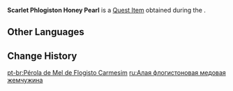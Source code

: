 {{Item Infobox
|id           = 121085
|image        = Item Scarlet Phlogiston Honey Pearl.png
|type         = Quest Items
|quality      = 3
|description  = An unpolluted Phlogiston Honey Pearl, and a gift from Xilonen.<br>From the nearly-crimson color, you can tell that this is of the absolute highest quality.<br>In contrast to her words, the market value of this is astonishingly high.
|source1      = [[Last Ride of the Bugbuster Squad]]
|event        = Aphid Treasure Trace
}}
'''Scarlet Phlogiston Honey Pearl''' is a [[Quest Item]] obtained during the {{Quest|Last Ride of the Bugbuster Squad}}.

==Other Languages==
{{Other Languages|default_hidden=1
|en      = Scarlet Phlogiston Honey Pearl
|zhs     = 赤红燃素蜜珠
|zhs_rm  = 
|zht     = 赤紅燃素蜜珠
|zht_rm  = 
|ja      = 真っ赤な燃素蜜珠
|ja_rm   = Makka-na Nenso Misshu{{Assumed}}
|ko      = 붉은 열소 꿀 구슬
|es      = Perla de flogistabeja escarlata
|fr      = Perle de miel phlogistique écarlate
|ru      = Алая флогистоновая медовая жемчужина
|th      = ไข่มุกน้ำผึ้งโฟลจิสตันสีแดงเข้ม
|th_rm   = 
|vi      = Ngọc Mật Phlogiston Đỏ Thẫm
|de      = Scharlachrote Phlogiston-Honigperle
|id      = Mutiara Madu Phlogiston Merah
|pt      = Pérola de Mel de Flogisto Carmesim
|tr      = Kızıl Filojiston Bal İncisi
|it      = Perla di Miele di Flogisto scarlatto
}}

==Change History==
{{Change History|5.1}}

[[pt-br:Pérola de Mel de Flogisto Carmesim]]
[[ru:Алая флогистоновая медовая жемчужина]]